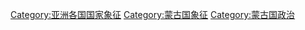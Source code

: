 [[Category:亚洲各国国家象征|Category:亚洲各国国家象征]]
[[Category:蒙古国象征|Category:蒙古国象征]]
[[Category:蒙古国政治|Category:蒙古国政治]]
